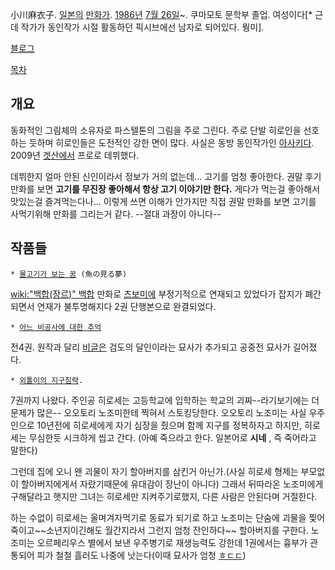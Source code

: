 小川麻衣子. [[일본]]의 [[만화가]]. [[1986년]] [[7월 26일]]~. 쿠마모토 문학부 졸업. 여성이다[* 근데 작가가 동인작가 시절 활동하던 픽시브에선 남자로 되어있다. 뭥미].

[http://sankibadog.web.fc2.com/ 블로그]

[[목차]]

== 개요 ==
동화적인 그림체의 소유자로 파스텔톤의 그림을 주로 그린다. 주로 단발 히로인을 선호하는 듯하며 히로인들은 도전적인 강한 면이 많다. 사실은 동방 동인작가인 [[아사키]]다. 2009년 [[겟산]]에서 프로로 데뷔했다.

데뷔한지 얼마 안된 신인이라서 정보가 거의 없는데... 고기를 엄청 좋아한다. 권말 후기 만화를 보면 '''고기를 무진장 좋아해서 항상 고기 이야기만 한다.''' 게다가 먹는걸 좋아해서 맛있는걸 즐겨먹는다나... 이렇게 쓰면 이해가 안가지만 직접 권말 만화를 보면 고기를 사먹기위해 만화를 그리는거 같다. --절대 과장이 아니다--

== 작품들 ==

 * [[물고기가 보는 꿈]] (魚の見る夢)

[[wiki:"백합(장르)" 백합]] 만화로 [[츠보미]]에 부정기적으로 연재되고 있었다가 잡지가 폐간되면서 연재가 불투명해지다 2권 단행본으로 완결되었다.

 * [[어느 비공사에 대한 추억]]
전4권. 원작과 달리 [[비글]]은 검도의 달인이라는 묘사가 추가되고 공중전 묘사가 길어졌다.

 * [[외톨이의 지구침략]]. 
7권까지 나왔다. 주인공 히로세는 고등학교에 입학하는 학교의 괴짜--라기보기에는 더 문제가 많은-- 오오토리 노조미한테 찍혀서 스토킹당한다. 오오토리 노조미는 사실 우주인으로 10년전에 히로세에게 자기 심장을 줬으며 함께 지구를 정복하자고 하지만, 히로세는  무심한듯 시크하게 씹고 간다. (아예 죽으라고 한다. 일본어로 '''시네''' , 즉 죽어라고 말한다)

그런데 집에 오니 왠 괴물이 자기 할아버지를 삼킨거 아닌가.(사실 히로세 형제는 부모없이 할아버지에게서 자랐기때문에 유대감이 장난이 아니다) 그래서 뒤따라온 노조미에게 구해달라고 햇지만 그녀는 히로세만 지켜주기로했지, 다른 사람은 안된다며 거절한다. 

하는 수없이 히로세는 울며겨자먹기로 동료가 되기로 하고 노조미는 단숨에 괴물을 찣어죽이고~~소년지이긴해도 월간지라서 그런지 엄청 잔인하다~~ 할아버지를 구한다. 노조미는 오르페리우스 별에서 보낸 우주병기로 재생능력도 강한데 1권에서는 흉부가 관통되어 피가 철철 흘러도 나중에 낫는다(이때 묘사가 엄청 [[ㅎㄷㄷ]])


